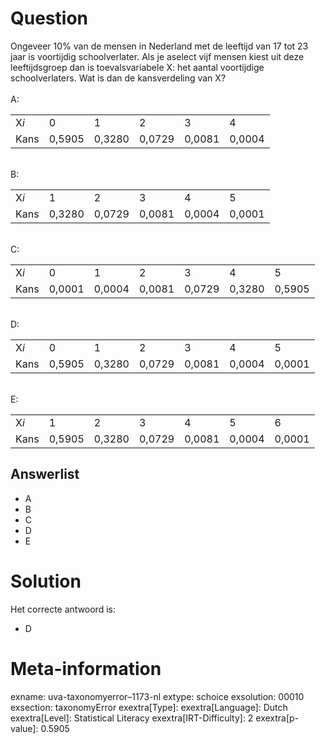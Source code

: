 Question
========

Ongeveer 10% van de mensen in Nederland met de leeftijd van 17 tot 23
jaar is voortijdig schoolverlater. Als je aselect vijf mensen kiest uit
deze leeftijdsgroep dan is toevalsvariabele X: het aantal voortijdige
schoolverlaters. Wat is dan de kansverdeling van X?\
\
A:\

  ------ -------- -------- -------- -------- --------
  X*i*   0        1        2        3        4
  Kans   0,5905   0,3280   0,0729   0,0081   0,0004
  ------ -------- -------- -------- -------- --------

 \
B:\

  ------ -------- -------- -------- -------- --------
  X*i*   1        2        3        4        5
  Kans   0,3280   0,0729   0,0081   0,0004   0,0001
  ------ -------- -------- -------- -------- --------

 \
C:       \

  ------ -------- -------- -------- -------- -------- --------
  X*i*   0        1        2        3        4        5
  Kans   0,0001   0,0004   0,0081   0,0729   0,3280   0,5905
  ------ -------- -------- -------- -------- -------- --------

          \
D:\

  ------ -------- -------- -------- -------- -------- --------
  X*i*   0        1        2        3        4        5
  Kans   0,5905   0,3280   0,0729   0,0081   0,0004   0,0001
  ------ -------- -------- -------- -------- -------- --------

 \
E:\

  ------ -------- -------- -------- -------- -------- --------
  X*i*   1        2        3        4        5        6
  Kans   0,5905   0,3280   0,0729   0,0081   0,0004   0,0001
  ------ -------- -------- -------- -------- -------- --------

Answerlist
----------

* A
* B
* C
* D
* E

Solution
========

Het correcte antwoord is: 

* D

Meta-information
================
exname: uva-taxonomyerror--1173-nl
extype: schoice
exsolution: 00010
exsection: taxonomyError 
exextra[Type]: 
exextra[Language]: Dutch
exextra[Level]: Statistical Literacy
exextra[IRT-Difficulty]: 2
exextra[p-value]: 0.5905
